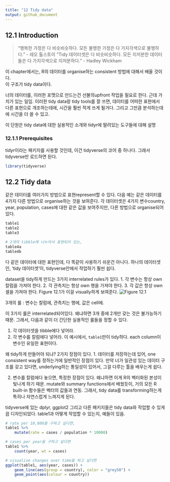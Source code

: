 ```yaml
---
title: "12 Tidy data"
output: github_document
---
```

## 12.1 Introduction

> "행복한 가정은 다 비슷비슷하다. 모든 불행한 가정은 다 가지각색으로 불행하다." - 레오 톨스토이
> "Tidy 데이터셋은 다 비슷비슷하다. 모든 지저분한 데이터들은 다 가지각색으로 지저분하다." - Hadley Wickham

이 chapter에서는, R의 데이터를 organise하는 consistent 방법에 대해서 배울 것이다. <br />
이 구조가 tidy data이다.

너의 데이터를, 이러한 포맷으로 만드는건 선불의upfront 작업을 필요로 한다. 근데 가치가 있는 일임.
이러한 tidy data랑 tidy tools를 잘 쓰면, 데이터를 어떠한 표현에서 다른 표현으로 개조하는데에,
시간을 훨씬 적게 쓰게 될거다. 그리고 그만큼 분석하는데에 시간을 더 쓸 수 있고.

이 단원은 tidy data에 대한 실용적인 소개와 tidyr에 딸려있는 도구들에 대해 설명

### 12.1.1 Prerequisites
tidyr이라는 패키지를 사용할 것인데, 이건 tidyverse의 코어 중 하나다. 
그래서 tidyverse만 로드하면 된다.
```r
library(tidyverse)
```

## 12.2 Tidy data
같은 데이터를 여러가지 방법으로 표현represent할 수 있다.
다음 예는 같은 데이터를 4가지 다른 방법으로 organise하는 것을 보여준다.
각 데이터셋은 4가지 변수country, year, population, cases에 대한 같은 값을 보여주지만, 
	다른 방법으로 organise되어있다.
```r
table1
table2
table3

# 2개의 tibble에 나누어서 표현되어 있는,
table4a
table4b
```
다 같은 데이터에 대한 표현인데, 다 똑같이 사용하기 쉬운건 아니다.
하나의 데이터셋인, 'tidy 데이터셋'이, tidyverse안에서 작업하기 훨씬 쉽다.

dataset을 tidy하게 만드는 3가지 interrelated rules가 있다.
1. 각 변수는 항상 own 칼럼을 가져야 한다.
2. 각 관측치는 항상 own 행을 가져야 한다.
3. 각 값은 항상 own 셀을 가져야 한다.
Figure 12.1가 이걸 visually하게 보여준다.
![Figure 12.1](https://d33wubrfki0l68.cloudfront.net/6f1ddb544fc5c69a2478e444ab8112fb0eea23f8/91adc/images/tidy-1.png)

3개의 룰 : 변수는 칼럼에, 관측치는 행에, 값은 cell에.

이 3가지 룰은 interrelated되어있다. 왜냐하면 3개 중에 2개만 갖는 것은 불가능하기 때문.
그래서, 다음과 같이 더 간단한 실용적인 룰들을 정할 수 있다.

1. 각 데이터셋을 tibble에다 넣어라.
2. 각 변수를 칼럼에다 넣어라.
이 예시에서, `table1`만이 tidy하다. each column이 변수인 유일한 표현이다.

왜 tidy하게 만들어야 되냐? 2가지 장점이 있다.
1. 데이터를 저장하는데 있어, one consistent way를 정하는거에 일반적인 장점이 있다.
만약 너가 일관성 있는 데이터 구조를 갖고 있다면, 
	underlying하는 통일성이 있어서, 그걸 다루는 툴을 배우는게 쉽다.

2. 변수를 칼럼에다 놓으면, 특정한 장점이 있다. 왜냐하면 이게 R의 벡터화된 본성이 빛나게 하기 때문.
mutate와 summary functions에서 배웠듯이, 거의 모든 R built-in 함수들은 벡터의 값들과 연동.
그래서, tidy data를 transforming하는게 특히나 자연스럽게 느껴지게 된다.

tidyverse에 있는 dplyr, ggplot2 그리고 다른 패키지들은 tidy data와 작업할 수 있게끔 디자인되었다.
table1과 어떻게 작업할 수 있는지, 예들이 있음.

```r
# rate per 10,000을 구하고 싶다면,
table1 %>%
	mutate(rate = cases / population * 10000)

# cases per year을 구하고 싶다면
table1 %>%
	count(year, wt = cases)

# visualise changes over time을 하고 싶다면
ggplot(table1, aes(year, cases)) +
	geom_line(aes(group = country), color = "grey50") +
	geom_point(aes(colour = country))
```




























